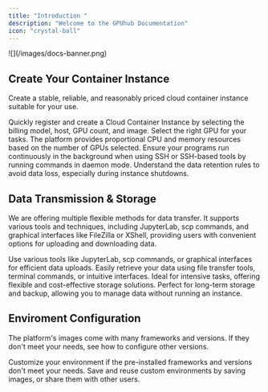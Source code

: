 ```yaml
---
title: "Introduction "
description: "Welcome to the GPUhub Documentation"
icon: "crystal-ball"
---
```


<Frame>
  ![](/images/docs-banner.png)
</Frame>

## Create Your Container Instance

Create a stable, reliable, and reasonably priced cloud container instance suitable for your use.

<CardGroup cols="2">
  <Card title="Quick Start" icon="staff" href="/quickstart">
    Quickly register and create a Cloud Container Instance by selecting the billing model, host, GPU count, and image.
  </Card>
  <Card title="GPU Selection" icon="cauldron" href="/gpu-selection/gpu-selection">
    Select the right GPU for your tasks. The platform provides proportional CPU and memory resources based on the number of GPUs selected.
  </Card>
  <Card title="Keep Instance Active in Background" icon="wave-pulse" href="/container-instance/run-in-background">
    Ensure your programs run continuously in the background when using SSH or SSH-based tools by running commands in daemon mode.
  </Card>
  <Card title="Read Data Retention Policies" icon="broom-wide" href="/data/overview">
    Understand the data retention rules to avoid data loss, especially during instance shutdowns.
  </Card>
</CardGroup>

## Data Transmission & Storage

We are offering multiple flexible methods for data transfer. It supports various tools and techniques, including JupyterLab, scp commands, and graphical interfaces like FileZilla or XShell, providing users with convenient options for uploading and downloading data.

<CardGroup cols="2">
  <Card title="Upload Data" icon="cloud-arrow-up" href="/data/upload-data">
    Use various tools like JupyterLab, scp commands, or graphical interfaces for efficient data uploads.
  </Card>
  <Card title="Download Data" icon="cloud-arrow-down" href="/data/download-data">
    Easily retrieve your data using file transfer tools, terminal commands, or intuitive interfaces.
  </Card>
  <Card title="Data Disk" icon="hard-drive" href="/data/local-data-disk">
    Ideal for intensive tasks, offering flexible and cost-effective storage solutions.
  </Card>
  <Card title="File Storage" icon="folder-tree" href="/data/file-storage">
    Perfect for long-term storage and backup, allowing you to manage data without running an instance.
  </Card>
</CardGroup>

## Enviroment Configuration

The platform's images come with many frameworks and versions. If they don't meet your needs, see how to configure other versions.

<CardGroup cols="2">
  <Card title="Enviroment Configuration" icon="wrench" href="/environment/overview">
    Customize your environment if the pre-installed frameworks and versions don't meet your needs.
  </Card>
  <Card title="Image" icon="rectangle-vertical-history" href="/environment/image">
    Save and reuse custom environments by saving images, or share them with other users.
  </Card>
</CardGroup>